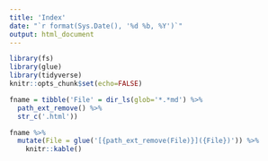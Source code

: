 ```yaml
---
title: 'Index'
date: "`r format(Sys.Date(), '%d %b, %Y')`"
output: html_document
---
```


```r
library(fs)
library(glue)
library(tidyverse)
knitr::opts_chunk$set(echo=FALSE)
```

```r
fname = tibble('File' = dir_ls(glob='*.*md') %>% 
  path_ext_remove() %>% 
  str_c('.html'))

fname %>% 
  mutate(File = glue('[{path_ext_remove(File)}]({File})')) %>% 
    knitr::kable()
```


